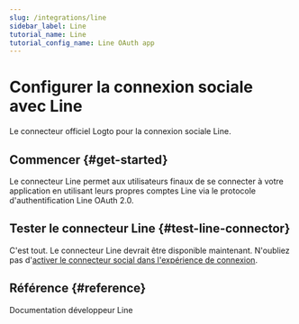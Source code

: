 ```yaml
---
slug: /integrations/line
sidebar_label: Line
tutorial_name: Line
tutorial_config_name: Line OAuth app
---
```




# Configurer la connexion sociale avec Line

Le connecteur officiel Logto pour la connexion sociale Line.

<GuideTip />

## Commencer \{#get-started}

Le connecteur Line permet aux utilisateurs finaux de se connecter à votre application en utilisant leurs propres comptes Line via le protocole d'authentification Line OAuth 2.0.

<Integration />

## Tester le connecteur Line \{#test-line-connector}

C'est tout. Le connecteur Line devrait être disponible maintenant. N'oubliez pas d'[activer le connecteur social dans l'expérience de connexion](/connectors/social-connectors/#enable-social-sign-in).

## Référence \{#reference}

<Url href="https://developers.line.biz/en/docs/line-login/overview/">
  Documentation développeur Line
</Url>
